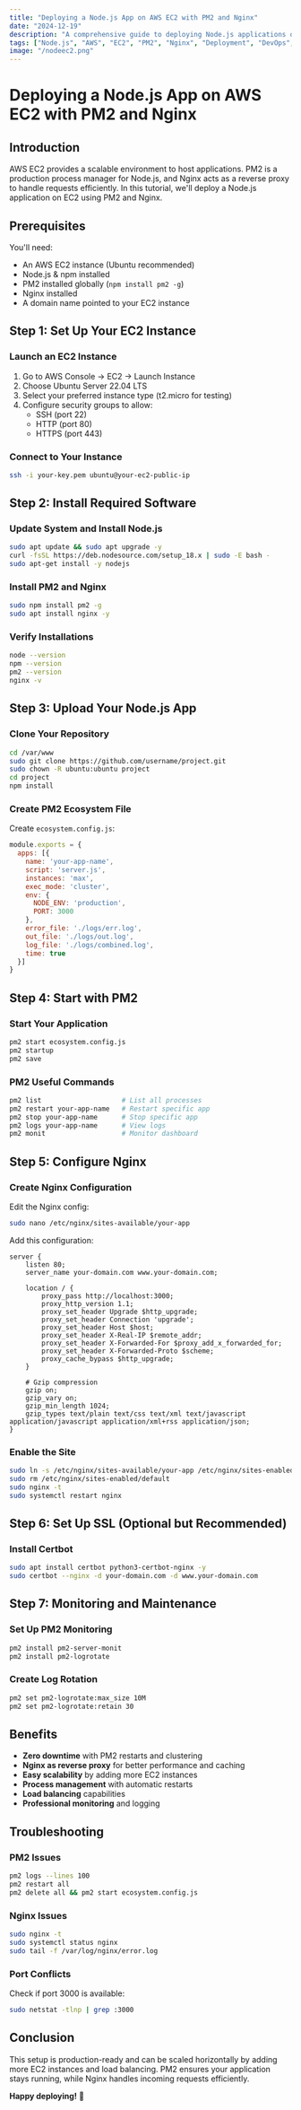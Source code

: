 ```yaml
---
title: "Deploying a Node.js App on AWS EC2 with PM2 and Nginx"
date: "2024-12-19"
description: "A comprehensive guide to deploying Node.js applications on AWS EC2 using PM2 for process management and Nginx as a reverse proxy."
tags: ["Node.js", "AWS", "EC2", "PM2", "Nginx", "Deployment", "DevOps", "Server Management"]
image: "/nodeec2.png"
---
```


# Deploying a Node.js App on AWS EC2 with PM2 and Nginx

## Introduction

AWS EC2 provides a scalable environment to host applications. PM2 is a production process manager for Node.js, and Nginx acts as a reverse proxy to handle requests efficiently. In this tutorial, we'll deploy a Node.js application on EC2 using PM2 and Nginx.

## Prerequisites

You'll need:

- An AWS EC2 instance (Ubuntu recommended)
- Node.js & npm installed
- PM2 installed globally (`npm install pm2 -g`)
- Nginx installed
- A domain name pointed to your EC2 instance

## Step 1: Set Up Your EC2 Instance

### Launch an EC2 Instance

1. Go to AWS Console → EC2 → Launch Instance
2. Choose Ubuntu Server 22.04 LTS
3. Select your preferred instance type (t2.micro for testing)
4. Configure security groups to allow:
   - SSH (port 22)
   - HTTP (port 80)
   - HTTPS (port 443)

### Connect to Your Instance

```bash
ssh -i your-key.pem ubuntu@your-ec2-public-ip
```

## Step 2: Install Required Software

### Update System and Install Node.js

```bash
sudo apt update && sudo apt upgrade -y
curl -fsSL https://deb.nodesource.com/setup_18.x | sudo -E bash -
sudo apt-get install -y nodejs
```

### Install PM2 and Nginx

```bash
sudo npm install pm2 -g
sudo apt install nginx -y
```

### Verify Installations

```bash
node --version
npm --version
pm2 --version
nginx -v
```

## Step 3: Upload Your Node.js App

### Clone Your Repository

```bash
cd /var/www
sudo git clone https://github.com/username/project.git
sudo chown -R ubuntu:ubuntu project
cd project
npm install
```

### Create PM2 Ecosystem File

Create `ecosystem.config.js`:

```javascript
module.exports = {
  apps: [{
    name: 'your-app-name',
    script: 'server.js',
    instances: 'max',
    exec_mode: 'cluster',
    env: {
      NODE_ENV: 'production',
      PORT: 3000
    },
    error_file: './logs/err.log',
    out_file: './logs/out.log',
    log_file: './logs/combined.log',
    time: true
  }]
}
```

## Step 4: Start with PM2

### Start Your Application

```bash
pm2 start ecosystem.config.js
pm2 startup
pm2 save
```

### PM2 Useful Commands

```bash
pm2 list                    # List all processes
pm2 restart your-app-name   # Restart specific app
pm2 stop your-app-name      # Stop specific app
pm2 logs your-app-name      # View logs
pm2 monit                   # Monitor dashboard
```

## Step 5: Configure Nginx

### Create Nginx Configuration

Edit the Nginx config:

```bash
sudo nano /etc/nginx/sites-available/your-app
```

Add this configuration:

```nginx
server {
    listen 80;
    server_name your-domain.com www.your-domain.com;

    location / {
        proxy_pass http://localhost:3000;
        proxy_http_version 1.1;
        proxy_set_header Upgrade $http_upgrade;
        proxy_set_header Connection 'upgrade';
        proxy_set_header Host $host;
        proxy_set_header X-Real-IP $remote_addr;
        proxy_set_header X-Forwarded-For $proxy_add_x_forwarded_for;
        proxy_set_header X-Forwarded-Proto $scheme;
        proxy_cache_bypass $http_upgrade;
    }

    # Gzip compression
    gzip on;
    gzip_vary on;
    gzip_min_length 1024;
    gzip_types text/plain text/css text/xml text/javascript application/javascript application/xml+rss application/json;
}
```

### Enable the Site

```bash
sudo ln -s /etc/nginx/sites-available/your-app /etc/nginx/sites-enabled/
sudo rm /etc/nginx/sites-enabled/default
sudo nginx -t
sudo systemctl restart nginx
```

## Step 6: Set Up SSL (Optional but Recommended)

### Install Certbot

```bash
sudo apt install certbot python3-certbot-nginx -y
sudo certbot --nginx -d your-domain.com -d www.your-domain.com
```

## Step 7: Monitoring and Maintenance

### Set Up PM2 Monitoring

```bash
pm2 install pm2-server-monit
pm2 install pm2-logrotate
```

### Create Log Rotation

```bash
pm2 set pm2-logrotate:max_size 10M
pm2 set pm2-logrotate:retain 30
```

## Benefits

- **Zero downtime** with PM2 restarts and clustering
- **Nginx as reverse proxy** for better performance and caching
- **Easy scalability** by adding more EC2 instances
- **Process management** with automatic restarts
- **Load balancing** capabilities
- **Professional monitoring** and logging

## Troubleshooting

### PM2 Issues

```bash
pm2 logs --lines 100
pm2 restart all
pm2 delete all && pm2 start ecosystem.config.js
```

### Nginx Issues

```bash
sudo nginx -t
sudo systemctl status nginx
sudo tail -f /var/log/nginx/error.log
```

### Port Conflicts

Check if port 3000 is available:

```bash
sudo netstat -tlnp | grep :3000
```

## Conclusion

This setup is production-ready and can be scaled horizontally by adding more EC2 instances and load balancing. PM2 ensures your application stays running, while Nginx handles incoming requests efficiently.

**Happy deploying!** 🚀
